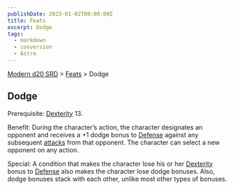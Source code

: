 ```yaml
---
publishDate: 2023-01-02T00:00:00Z
title: Feats
excerpt: Dodge
tags:
  - markdown
  - conversion
  - Astro
---
```


[Modern d20 SRD](/#modernD20) > [Feats](modern-d20-srd-feats-index) > Dodge

## Dodge

Prerequisite: [Dexterity](modern-d20-srd-basics-ability-scores) 13.

Benefit: During the character’s action, the character designates an opponent
and receives a +1 dodge bonus to [Defense](modern-d20-srd-combat-defense)
against any subsequent [attacks](modern-d20-srd-combat-attack-roll) from that
opponent. The character can select a new opponent on any action.

Special: A condition that makes the character lose his or her
[Dexterity](modern-d20-srd-basics-ability-scores) bonus to
[Defense](modern-d20-srd-combat-defense) also makes the character lose dodge
bonuses. Also, dodge bonuses stack with each other, unlike most other types of
bonuses.

